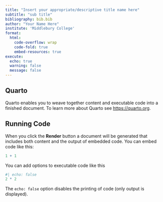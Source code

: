 ```yaml
---
title: "Insert your appropriate/descriptive title name here"
subtitle: "sub title" 
bibliography: bib.bib
author: "Your Name Here"
institute: 'Middlebury College'
format:
  html: 
    code-overflow: wrap
    code-fold: true
    embed-resources: true
execute: 
  echo: true
  warning: false
  message: false
---
```


## Quarto

Quarto enables you to weave together content and executable code into a finished document. To learn more about Quarto see <https://quarto.org>.

## Running Code

When you click the **Render** button a document will be generated that includes both content and the output of embedded code. You can embed code like this:

```r
1 + 1
```

You can add options to executable code like this 

```r
#| echo: false
2 * 2
```

The `echo: false` option disables the printing of code (only output is displayed).
